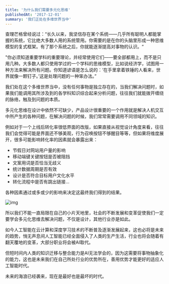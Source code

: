 ```yaml
---
title: '为什么我们需要多元化思维'
publishedAt: '2017-12-01'
summary: '我们正处在多维世界当中'
---
```


查理芒格曾经说过：“长久以来，我坚信存在某个系统——几乎所有聪明人都能掌握的系统，它比绝大多数人用的系统管用。你需要的是在你的头脑里形成一种思维模型的复式框架。有了那个系统之后，你就能逐渐提高对事物的认识。“

"你必须知道重要学科的重要理论，并经常使用它们——要全部都用上，而不是只用几种。大多数人都只使用学过的一个学科的思维模型，比如说经济学，试图用一种方法来解决所有问题。你知道谚语是怎么说的：‘在手里拿着铁锤的人看来，世界就像一颗钉子。’这是处理问题的一种笨办法。”

我们处在这个多维世界当中，没有任何事物是独立存在的，当我们解决问题时，如果我们能调用其所涉及到的各学科知识综合起来分析问题，往往我们就能拨开缠绕的脉络，触及到问题的本质。

多元化思维在设计中依然不可缺少，产品设计很重要的一个作用就是解决人机交互中所产生的各种问题，在解决问题的时候，我们常常需要调用不同领域的知识。

例如对于一个上线后转化率很低界面的改版，如果直接从视觉设计角度来看，往往我们会觉得可能是界面还不够美观，行为召唤按钮不够醒目等等，但如果将维度展开，很多可能影响转化率的因素就会暴露出来：

- 节假日对网站用户量的影响
- 移动端键关键按钮是否被阻挡
- 文案用词是否恰当无歧义
- 统计数据周期是否有效
- 设计是否符合目标用户文化水平
- 转化流程中是否有跳出链接...

各种因素通过或多或少的影响来决定这最终我们得到的结果。

![img](https://cdn.jsdelivr.net/gh/zuozizhen/oss@master/img/20201017172613.jpg)

所以我们不能一直局限在自己的小片天地里，社会的不断发展和变革促使我们一定要学会多元化思维去解决问题，不仅是设计，其他行业亦是如此。

如今人工智能在云计算和深度学习技术的不断普及逐渐发展起来，这也必将是未来的趋势，悄无声息间人工智能已经全面侵入了人类的生产生活，行业也将会随着有翻天覆地的变革，大部分职业将会被AI取代。

但短时间内人类的知识迁移与整合能力是AI无法学会的，因为这需要将事物抽象化的能力，这也是未来我们在自己所处行业的优势所在，善用优势才能更好的适应人工智能时代。

未来的海浪已经袭来，现在是最好也是最坏的时代。
